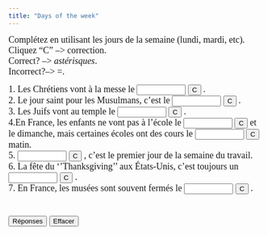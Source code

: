 ```yaml
---
title: "Days of the week"
---
```


<p align=left><font face="Garamond" size="4">Complétez en utilisant les 
        jours de la semaine (lundi, mardi, etc).<br>
        Cliquez "C" --&gt; correction.<br>
        Correct? --&gt; *astérisques*. <br>
        Incorrect?--&gt; =.<br>
        </font></p>

 <form action="" method=post>
              <font face="Garamond" size="4">1. Les Chrétiens vont à la messe 
              le 
              <input 
      size=9 name=item1>
              <input onClick="dasher(form.item1, 'dimanche')" type=button value=C name=Button>
              .<br>
              2. Le jour saint pour les Musulmans, c'est le 
              <input size=9 name=item2>
              <input onClick="dasher(form.item2, 'vendredi')" type=button value=C name=Button>
              .<br>
              3. Les Juifs vont au temple le 
              <input size=9 name=item3>
              <input onClick="dasher(form.item3, 'samedi')" type=button value=C name=Button>
              .<br>
              4.En France, les enfants ne vont pas à l'école le 
              <input size=9 name=item4>
              <input onClick="dasher(form.item4, 'mercredi')" type=button value=C name=Button>
              et le dimanche, mais certaines écoles ont des cours le 
              <input size=9 
      name=item5>
              <input onClick="dasher(form.item5, 'samedi')" type=button value=C name=Button>
              matin. <br>
              5. 
              <input size=9 name=item6>
              <input onClick="dasher(form.item6, 'Lundi')" type=button value=C name=Button>
              , c'est le premier jour de la semaine du travail. <br>
              6. La fête du ''Thanksgiving'' aux États-Unis, c'est toujours un 
              <input size=9 
      name=item7>
              <input onClick="dasher(form.item7, 'jeudi')" type=button value=C name=Button>
              .<br>
              7. En France, les musées sont souvent fermés le 
              <input size=9 name=item8>
              <input onClick="dasher(form.item8, 'mardi')" type=button value=C name=Button>
              . <br>
              <br>
              <br>
              <input onClick="form.item1.value='dimanche';form.item2.value='vendredi';form.item3.value='samedi';form.item4.value='mercredi';form.item5.value='samedi';form.item6.value='Lundi';form.item7.value='jeudi';form.item8.value='mardi';" type=button value="Réponses" name=Button>
              <input onClick="form.item1.value='';form.item2.value='';form.item3.value='';form.item4.value='';form.item5.value='';form.item6.value='';form.item7.value='';form.item8.value='';" type=button value="Effacer" name=Button>
              </font> 
            </form>
<SCRIPT Language="JavaScript">
//  This code is based on George Mitrevski's original CLOZE code.  
//  Dennie Hoopingarner modified it to provide more detailed feedback about the user's responses, 
//  in a manner similar to the Dasher program.
//  You are welcome to use and modify this code, but please give credit where credit is due. 
//  Dennie Hoopingarner, Michigan State University  hooping4@msu.edu
//  Content by: Alison Murray Levine, University of Virginia, alevine@virginia.edu, 
function dasher(Student, Correct) {
var studentAnswer = Student.value;
var correctAnswer = Correct;
result = ""
for (var c = 0; c< correctAnswer.length; c ++) {
	var CorrectX = correctAnswer.charAt(c);
	var StudentX = studentAnswer.charAt(c);
	if (CorrectX == StudentX) {
	result = result + CorrectX;
	}
	else {
	result = result +  "=";
	}
}
Student.value = result;
    if (studentAnswer == correctAnswer){
    Student.value = "*" + studentAnswer + "*";
    }
}

<!-- done hiding --></SCRIPT>